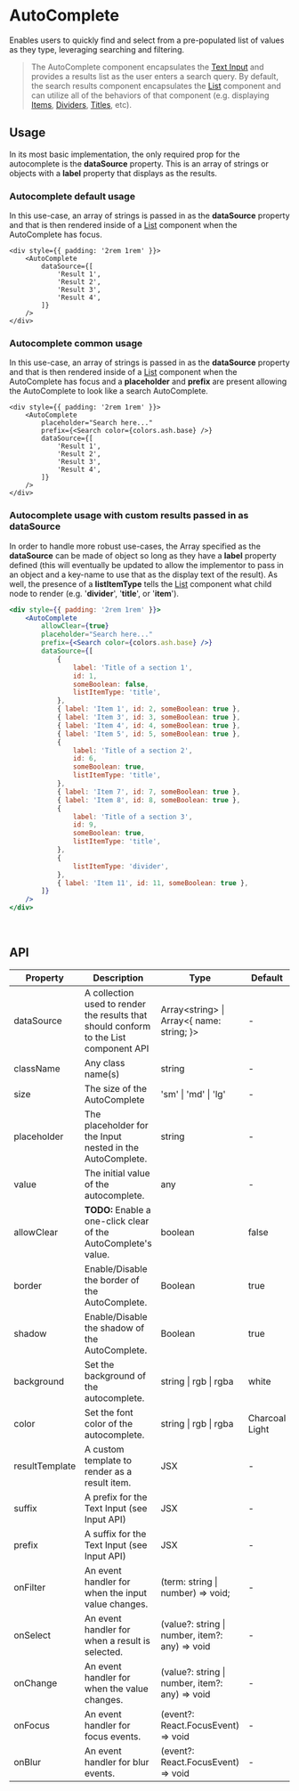 # AutoComplete

Enables users to quickly find and select from a pre-populated list of values as they type, leveraging searching and filtering.

> The AutoComplete component encapsulates the [Text Input](/components/input) and provides a results list as the user
enters a search query. By default, the search results component encapsulates the [List](/components/list) component and
can utilize all of the behaviors of that component (e.g. displaying [Items](/components/list),
[Dividers](/components/list), [Titles](/components/list), etc).

## Usage

In its most basic implementation, the only required prop for the autocomplete is the **dataSource** property. This is an
array of strings or objects with a **label** property that displays as the results.

### Autocomplete default usage

In this use-case, an array of strings is passed in as the **dataSource** property and that is then rendered inside of a
[List](/components/list) component when the AutoComplete has focus.

```tsx live
<div style={{ padding: '2rem 1rem' }}>
    <AutoComplete
        dataSource={[
            'Result 1',
            'Result 2',
            'Result 3',
            'Result 4',
        ]}
    />
</div>
```

### Autocomplete common usage

In this use-case, an array of strings is passed in as the **dataSource** property and that is then rendered inside of a
[List](/components/list) component when the AutoComplete has focus and a **placeholder** and **prefix** are present allowing the
AutoComplete to look like a search AutoComplete.

```tsx live
<div style={{ padding: '2rem 1rem' }}>
    <AutoComplete
        placeholder="Search here..."
        prefix={<Search color={colors.ash.base} />}
        dataSource={[
            'Result 1',
            'Result 2',
            'Result 3',
            'Result 4',
        ]}
    />
</div>
```

### Autocomplete usage with custom results passed in as dataSource

In order to handle more robust use-cases, the Array specified as the **dataSource** can be made of object so long as
they have a **label** property defined (this will eventually be updated to allow the implementor to pass in an object and
a key-name to use that as the display text of the result). As well, the presence of a **listItemType** tells the
[List](/components/list) component what child node to render (e.g. '**divider**', '**title**', or '**item**').

```jsx live
<div style={{ padding: '2rem 1rem' }}>
    <AutoComplete
        allowClear={true}
        placeholder="Search here..."
        prefix={<Search color={colors.ash.base} />}
        dataSource={[
            {
                label: 'Title of a section 1',
                id: 1,
                someBoolean: false,
                listItemType: 'title',
            },
            { label: 'Item 1', id: 2, someBoolean: true },
            { label: 'Item 3', id: 3, someBoolean: true },
            { label: 'Item 4', id: 4, someBoolean: true },
            { label: 'Item 5', id: 5, someBoolean: true },
            {
                label: 'Title of a section 2',
                id: 6,
                someBoolean: true,
                listItemType: 'title',
            },
            { label: 'Item 7', id: 7, someBoolean: true },
            { label: 'Item 8', id: 8, someBoolean: true },
            {
                label: 'Title of a section 3',
                id: 9,
                someBoolean: true,
                listItemType: 'title',
            },
            {
                listItemType: 'divider',
            },
            { label: 'Item 11', id: 11, someBoolean: true },
        ]}
    />
</div>
```

<br />

## API

<table>
    <thead>
        <tr>
            <th>Property</th>
            <th>Description</th>
            <th>Type</th>
            <th>Default</th>
        </tr>
    </thead>
    <tbody>
        <tr>
            <td>dataSource</td>
            <td>A collection used to render the results that should conform to the List component API</td>
            <td>Array&lt;string&gt; | Array&lt;&#123; name: string; &#125;&gt;</td>
            <td>-</td>
        </tr>
        <tr>
            <td>className</td>
            <td>Any class name(s)</td>
            <td>string</td>
            <td>-</td>
        </tr>
        <tr>
            <td>size</td>
            <td>The size of the AutoComplete</td>
            <td>'sm' | 'md' | 'lg'</td>
            <td>-</td>
        </tr>
        <tr>
            <td>placeholder</td>
            <td>The placeholder for the Input nested in the AutoComplete.</td>
            <td>string</td>
            <td>-</td>
        </tr>
        <tr>
            <td>value</td>
            <td>The initial value of the autocomplete.</td>
            <td>any</td>
            <td>-</td>
        </tr>
        <tr>
            <td>allowClear</td>
            <td><strong>TODO:</strong> Enable a one-click clear of the AutoComplete's value.</td>
            <td>boolean</td>
            <td>false</td>
        </tr>
        <tr>
            <td>border</td>
            <td>Enable/Disable the border of the AutoComplete.</td>
            <td>Boolean</td>
            <td>true</td>
        </tr>
        <tr>
        	<td>shadow</td>
        	<td>Enable/Disable the shadow of the AutoComplete.</td>
        	<td>Boolean</td>
        	<td>true</td>
        </tr>
        <tr>
        	<td>background</td>
        	<td>Set the background of the autocomplete.</td>
        	<td>string | rgb | rgba</td>
        	<td>white</td>
        </tr>
        <tr>
        	<td>color</td>
        	<td>Set the font color of the autocomplete.</td>
        	<td>string | rgb | rgba</td>
        	<td>Charcoal Light</td>
        </tr>
        <tr>
        	<td>resultTemplate</td>
        	<td>A custom template to render as a result item.</td>
        	<td>JSX</td>
        	<td>-</td>
        </tr>
        <tr>
        	<td>suffix</td>
        	<td>A prefix for the Text Input (see Input API)</td>
        	<td>JSX</td>
        	<td>-</td>
        </tr>
        <tr>
        	<td>prefix</td>
        	<td>A suffix for the Text Input (see Input API)</td>
        	<td>JSX</td>
        	<td>-</td>
        </tr>
        <tr>
            <td>onFilter</td>
            <td>An event handler for when the input value changes.</td>
            <td>(term: string | number) => void;</td>
            <td>-</td>
        </tr>
        <tr>
            <td>onSelect</td>
            <td>An event handler for when a result is selected.</td>
            <td>(value?: string | number, item?: any) => void</td>
            <td>-</td>
        </tr>
        <tr>
            <td>onChange</td>
            <td>An event handler for when the value changes.</td>
            <td>(value?: string | number, item?: any) => void</td>
            <td>-</td>
        </tr>
        <tr>
            <td>onFocus</td>
            <td>An event handler for focus events.</td>
            <td>(event?: React.FocusEvent) => void</td>
            <td>-</td>
        </tr>
        <tr>
            <td>onBlur</td>
            <td>An event handler for blur events.</td>
            <td>(event?: React.FocusEvent) => void</td>
            <td>-</td>
        </tr>
    </tbody>
</table>
